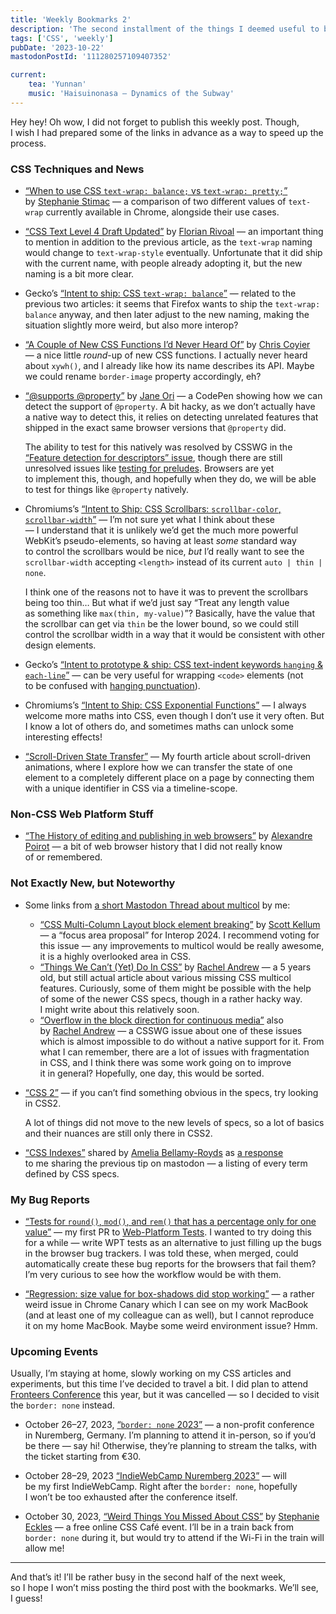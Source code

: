 ```yaml
---
title: 'Weekly Bookmarks 2'
description: 'The second installment of the things I deemed useful to bookmark in my blog.'
tags: ['CSS', 'weekly']
pubDate: '2023-10-22'
mastodonPostId: '111280257109407352'

current:
	tea: 'Yunnan'
	music: 'Haisuinonasa — Dynamics of the Subway'
---
```



Hey hey! Oh wow, I did not forget to publish this weekly post. Though, I wish I had prepared some of the links in advance as a way to speed up the process.

### CSS Techniques and News

- [“When to use CSS `text-wrap: balance;` vs `text-wrap: pretty;`”](https://blog.stephaniestimac.com/posts/2023/10/css-text-wrap/) by [Stephanie Stimac](https://stephaniestimac.com/) — a comparison of two different values of `text-wrap` currently available in Chrome, alongside their use cases.

- [“CSS Text Level 4 Draft Updated”](https://www.w3.org/blog/CSS/2023/10/20/css-text-level-4-draft-updated/) by [Florian Rivoal](https://florian.rivoal.net/) — an important thing to mention in addition to the previous article, as the `text-wrap` naming would change to `text-wrap-style` eventually. Unfortunate that it did ship with the current name, with people already adopting it, but the new naming is a bit more clear.

- Gecko’s [“Intent to ship: CSS `text-wrap: balance`”](https://groups.google.com/a/mozilla.org/g/dev-platform/c/uAscf5sfEdc/m/0EQcFYqxAAAJ) — related to the previous two articles: it seems that Firefox wants to ship the `text-wrap: balance` anyway, and then later adjust to the new naming, making the situation slightly more weird, but also more interop?

- [“A Couple of New CSS Functions I’d Never Heard Of”](https://chriscoyier.net/2023/10/17/a-couple-of-new-css-functions-id-never-heard-of/) by [Chris Coyier](https://chriscoyier.net/) — a nice little _round_-up of new CSS functions. I actually never heard about `xywh()`, and I already like how its name describes its API. Maybe we could rename `border-image` property accordingly, eh?

- [“@supports @property”](https://codepen.io/propjockey/pen/OJdJmya?editors=1100) by [Jane Ori](http://propjockey.io/) — a CodePen showing how we can detect the support of `@property`. A bit hacky, as we don’t actually have a native way to detect this, it relies on detecting unrelated features that shipped in the exact same browser versions that `@property` did.

    The ability to test for this natively was resolved by CSSWG in the [“Feature detection for descriptors” issue](https://github.com/w3c/csswg-drafts/issues/2463#issuecomment-1016720310), though there are still unresolved issues like [testing for preludes](https://github.com/w3c/csswg-drafts/issues/6966). Browsers are yet to implement this, though, and hopefully when they do, we will be able to test for things like `@property` natively.

- Chromiums’s [“Intent to Ship: CSS Scrollbars: `scrollbar-color`, `scrollbar-width`”](https://groups.google.com/a/chromium.org/g/blink-dev/c/PkEsMirl2zE/m/ArphSa39AAAJ) — I’m not sure yet what I think about these — I understand that it is unlikely we’d get the much more powerful WebKit’s pseudo-elements, so having at least _some_ standard way to control the scrollbars would be nice, _but_ I’d really want to see the `scrollbar-width` accepting `<length>` instead of its current `auto | thin | none`.

    I think one of the reasons not to have it was to prevent the scrollbars being too thin… But what if we’d just say “Treat any length value as something like `max(thin, my-value)`”? Basically, have the value that the scrollbar can get via `thin` be the lower bound, so we could still control the scrollbar width in a way that it would be consistent with other design elements.

- Gecko’s [“Intent to prototype & ship: CSS text-indent keywords `hanging` & `each-line`”](https://groups.google.com/a/mozilla.org/g/dev-platform/c/z6PaiICBCRg/m/w171E3_DAAAJ) — can be very useful for wrapping `<code>` elements (not to be confused with [hanging punctuation](https://drafts.csswg.org/css-text/#hanging-punctuation-property)).

- Chromiums’s [“Intent to Ship: CSS Exponential Functions”](https://groups.google.com/a/chromium.org/g/blink-dev/c/oAu01pBscs8/m/JUaPY3KwAQAJ) — I always welcome more maths into CSS, even though I don’t use it very often. But I know a lot of others do, and sometimes maths can unlock some interesting effects!

- [“Scroll-Driven State Transfer”](https://kizu.dev/scroll-driven-state-transfer/) — My fourth article about scroll-driven animations, where I explore how we can transfer the state of one element to a completely different place on a page by connecting them with a unique identifier in CSS via a timeline-scope.

### Non-CSS Web Platform Stuff

- [“The History of editing and publishing in web browsers”](https://techno-barje.fr/post/2023/10/20/history-of-edition-and-publishing-in-web-browsers/) by [Alexandre Poirot](https://techno-barje.fr/) — a bit of web browser history that I did not really know of or remembered.

### Not Exactly New, but Noteworthy

- Some links from [a short Mastodon Thread about multicol](https://front-end.social/@kizu/111258253160862526) by me:

    - [“CSS Multi-Column Layout block element breaking”](https://github.com/web-platform-tests/interop/issues/520) by [Scott Kellum](https://scottkellum.com/) — a “focus area proposal” for Interop 2024. I recommend voting for this issue — any improvements to multicol would be really awesome, it is a highly overlooked area in CSS.
    - [“Things We Can’t (Yet) Do In CSS”](https://www.smashingmagazine.com/2019/11/css-things-cant-yet-do/) by [Rachel Andrew](https://rachelandrew.co.uk/) — a 5 years old, but still actual article about various missing CSS multicol features. Curiously, some of them might be possible with the help of some of the newer CSS specs, though in a rather hacky way. I might write about this relatively soon.
    - [“Overflow in the block direction for continuous media”](https://github.com/w3c/csswg-drafts/issues/2923) also by [Rachel Andrew](https://rachelandrew.co.uk/) — a CSSWG issue about one of these issues which is almost impossible to do without a native support for it. From what I can remember, there are a lot of issues with fragmentation in CSS, and I think there was some work going on to improve it in general? Hopefully, one day, this would be sorted.

- [“CSS 2”](https://drafts.csswg.org/css2/) — if you can’t find something obvious in the specs, try looking in CSS2.

    A lot of things did not move to the new levels of specs, so a lot of basics and their nuances are still only there in CSS2.

- [“CSS Indexes”](https://drafts.csswg.org/indexes/) shared by [Amelia Bellamy-Royds](https://github.com/AmeliaBR/) as [a response](https://front-end.social/@AmeliaBR/111251112262899307) to me sharing the previous tip on mastodon — a listing of every term defined by CSS specs.

### My Bug Reports

- [“Tests for `round()`, `mod()`, and `rem()` that has a percentage only for one value”](https://github.com/web-platform-tests/wpt/pull/42676) — my first PR to [Web-Platform Tests](https://web-platform-tests.org/). I wanted to try doing this for a while — write WPT tests as an alternative to just filling up the bugs in the browser bug trackers. I was told these, when merged, could automatically create these bug reports for the browsers that fail them? I’m very curious to see how the workflow would be with them.

- [“Regression: size value for box-shadows did stop working”](https://bugs.chromium.org/p/chromium/issues/detail?id=1493339) — a rather weird issue in Chrome Canary which I can see on my work MacBook (and at least one of my colleague can as well), but I cannot reproduce it on my home MacBook. Maybe some weird environment issue? Hmm.

### Upcoming Events

Usually, I’m staying at home, slowly working on my CSS articles and experiments, but this time I’ve decided to travel a bit. I did plan to attend [Fronteers Conference](https://fronteersconf.org/) this year, but it was cancelled — so I decided to visit the `border: none` instead.

- October 26–27, 2023, [“`border: none` 2023”](https://border-none.net/2023/) — a non-profit conference in Nuremberg, Germany. I’m planning to attend it in-person, so if you’d be there — say hi! Otherwise, they’re planning to stream the talks, with the ticket starting from €30.

- October 28–29, 2023 [“IndieWebCamp Nuremberg 2023”](https://indieweb.org/2023/Nuremberg) — will be my first IndieWebCamp. Right after the `border: none`, hopefully I won’t be too exhausted after the conference itself.

- October 30, 2023, [“Weird Things You Missed About CSS”](https://www.meetup.com/css-cafe/events/296354512/) by [Stephanie Eckles](https://thinkdobecreate.com/) — a free online CSS Café event. I’ll be in a train back from `border: none` during it, but would try to attend if the Wi-Fi in the train will allow me!

- - -

And that’s it! I’ll be rather busy in the second half of the next week, so I hope I won’t miss posting the third post with the bookmarks. We’ll see, I guess!
